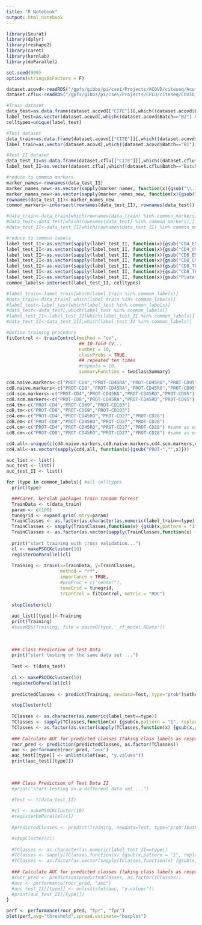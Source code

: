 ```yaml
---
title: "R Notebook"
output: html_notebook
---
```



```r
library(Seurat)
library(dplyr)
library(reshape2)
library(caret)
library(kernlab)
library(doParallel)

set.seed(999)
options(stringsAsFactors = F)

dataset.acovd<-readRDS("/gpfs/gibbs/pi/csei/Projects/ACOVD/citeseq/AcuteCovid_GSE161918_AllBatches_SeuratObj.rds")
dataset.cflu<-readRDS("/gpfs/gibbs/pi/csei/Projects/CFLU/citeseq/COVID_Flu_CITE_Seurat_Object.rds")

```


```r
#Train dataset
data_test=as.data.frame(dataset.acovd[["CITE"]][,which((dataset.acovd$Batch=="B2") & (dataset.acovd$Timepoint=="T0"))])
label_test=as.vector(dataset.acovd[,which((dataset.acovd$Batch=="B2") & (dataset.acovd$Timepoint=="T0"))]$WCTcoursecelltype)
celltypes=unique(label_test)

#Test dataset
data_train=as.data.frame(dataset.acovd[["CITE"]][,which((dataset.acovd$Batch=="B1") )]) #& (dataset.acovd$Timepoint=="T0")
label_train=as.vector(dataset.acovd[,which((dataset.acovd$Batch=="B1") )]$WCTcoursecelltype) #& (dataset.acovd$Timepoint=="T0")

#Test II dataset
data_test_II=as.data.frame(dataset.cflu[["CITE"]][,which((dataset.cflu$Batch=="Batch2") & (dataset.cflu$visit=="D0"))])
label_test_II=as.vector(dataset.cflu[,which((dataset.cflu$Batch=="Batch2") & (dataset.cflu$visit=="D0"))]$cell.type)

#reduce to common markers
marker_names<-rownames(data_test_II)
marker_names_new<-as.vector(sapply(marker_names, function(x){gsub("\\.1","",x)}))
marker_names_new<-as.vector(sapply(marker_names_new, function(x){gsub("PROT-","",x)}))
rownames(data_test_II)<-marker_names_new
common_markers<-intersect(rownames(data_test_II), rownames(data_test))

#data_train<-data_train[which(rownames(data_train) %in% common_markers),]
#data_test<-data_test[which(rownames(data_test) %in% common_markers),]
#data_test_II<-data_test_II[which(rownames(data_test_II) %in% common_markers),]

#reduce to common labels
label_test_II<-as.vector(sapply(label_test_II, function(x){gsub("CD4_EM","CD4_Mem",x)}))
label_test_II<-as.vector(sapply(label_test_II, function(x){gsub("CD4_CM","CD4_Mem",x)}))
label_test_II<-as.vector(sapply(label_test_II, function(x){gsub("CD8_EM","CD8_Mem",x)}))
label_test_II<-as.vector(sapply(label_test_II, function(x){gsub("CD8_CM","CD8_Mem",x)}))
label_test_II<-as.vector(sapply(label_test_II, function(x){gsub("CD8_TEMRA","CD8_Mem",x)}))
label_test_II<-as.vector(sapply(label_test_II, function(x){gsub("CD8_TRM","CD8_Mem",x)}))
label_test_II<-as.vector(sapply(label_test_II, function(x){gsub("Platelet","Platelets",x)}))
common_labels<-intersect(label_test_II, celltypes)

#label_train<-label_train[which(label_train %in% common_labels)]
#data_train<-data_train[,which(label_train %in% common_labels)]
#label_test<-label_test[which(label_test %in% common_labels)]
#data_test<-data_test[,which(label_test %in% common_labels)]
#label_test_II<-label_test_II[which(label_test_II %in% common_labels)]
#data_test_II<-data_test_II[,which(label_test_II %in% common_labels)]
```


```r
#Define training procedure
fitControl <- trainControl(method = "cv",
                           ## 10-fold CV...
                           number = 10,
                           classProbs = TRUE,
                           ## repeated ten times
                           #repeats = 10,
                           summaryFunction = twoClassSummary)

```

```r
cd4.naive.markers<-c("PROT-CD4","PROT-CD45RA","PROT-CD45RO","PROT-CD95")
cd8.naive.markers<-c("PROT-CD8","PROT-CD45RA","PROT-CD45RO","PROT-CD95")
cd4.scm.markers<-c("PROT-CD4","PROT-CD45RA","PROT-CD45RO","PROT-CD95") #same as naive
cd8.scm.markers<-c("PROT-CD8","PROT-CD45RA","PROT-CD45RO","PROT-CD95") #same as naive
cd4.tm<-c("PROT-CD4","PROT-CD69","PROT-CD103")
cd8.tm<-c("PROT-CD8","PROT-CD69","PROT-CD103")
cd4.em<-c("PROT-CD4","PROT-CD45RO","PROT-CD27","PROT-CD28")
cd8.em<-c("PROT-CD8","PROT-CD45RO","PROT-CD27","PROT-CD28")
cd4.cm<-c("PROT-CD4","PROT-CD45RO","PROT-CD27","PROT-CD28") #same as em
cd8.cm<-c("PROT-CD8","PROT-CD45RO","PROT-CD27","PROT-CD28") #same as em

cd4.all<-unique(c(cd4.naive.markers,cd8.naive.markers,cd4.scm.markers,cd4.tm,cd4.cm,cd8.em,"CD3"))
cd4.all<-as.vector(sapply(cd4.all, function(x){gsub("PROT-","",x)}))
```


```r
auc_list <- list()
auc_test <- list()
auc_test_II <- list()

for (type in common_labels){ #all celltypes
  print(type)

  ###caret, kernlab packages Train random forrest
  TrainData <- t(data_train)
  param <- c(100) 
  tunegrid <- expand.grid(.mtry=param) 
  TrainClasses <- as.factor(as.character(as.numeric(label_train==type)))
  TrainClasses <- sapply(TrainClasses,function(x) {gsub(x,pattern = "1", replacement = type)})
  TrainClasses <- as.factor(as.vector(sapply(TrainClasses,function(x) {gsub(x,pattern = "0", replacement = "other")})))
  
  print("start training with cross validation...")
  cl <- makePSOCKcluster(10)
  registerDoParallel(cl)
  
  Training <- train(x=TrainData, y=TrainClasses, 
                    method = "rf", 
                    importance = TRUE,
                    #preProc = c("center"),
                    tuneGrid = tunegrid,
                    trControl = fitControl, metric = "ROC")
  
  stopCluster(cl)
  
  auc_list[[type]]<-Training
  print(Training)
  #saveRDS(Training, file = paste0(type,'_rf_model.RData'))
  
  
  
  ### Class Prediction of Test Data 
  print("start testing on the same data set ...")
  
  Test <- t(data_test)
  
  cl <- makePSOCKcluster(10)
  registerDoParallel(cl)
  
  predictedClasses <- predict(Training, newdata=Test, type="prob")$other

  stopCluster(cl)
  
  TClasses <- as.character(as.numeric(label_test==type))
  TClasses <- sapply(TClasses,function(x) {gsub(x,pattern = "1", replacement = type)})
  TClasses <- as.factor(as.vector(sapply(TClasses,function(x) {gsub(x,pattern = "0", replacement = "other")})))
  
  ### Calculate AUC for predicted classes (taking class labels as response vector)
  rocr_pred <- prediction(predictedClasses, as.factor(TClasses))
  auc <- performance(rocr_pred, "auc")
  auc_test[[type]] <- unlist(slot(auc, "y.values"))
  print(auc_test[[type]])

  
  
  ### Class Prediction of Test Data II
  #print("start testing on a different data set ...")

  #Test <- t(data_test_II)
  
  #cl <- makePSOCKcluster(10)
  #registerDoParallel(cl)
  
  #predictedClasses <- predict(Training, newdata=Test, type="prob")$other

  #stopCluster(cl)
  
  #TClasses <- as.character(as.numeric(label_test_II==type))
  #TClasses <- sapply(TClasses,function(x) {gsub(x,pattern = "1", replacement = type)})
  #TClasses <- as.factor(as.vector(sapply(TClasses,function(x) {gsub(x,pattern = "0", replacement = "other")})))
  
  ### Calculate AUC for predicted classes (taking class labels as response vector)
  #rocr_pred <- prediction(predictedClasses, as.factor(TClasses))
  #auc <- performance(rocr_pred, "auc")
  #auc_test_II[[type]] <- unlist(slot(auc, "y.values"))
  #print(auc_test_II[[type]])
}


```
```r
perf <- performance(rocr_pred, "tpr", "fpr")
plot(perf,avg="threshold",spread.estimate="boxplot")
```
